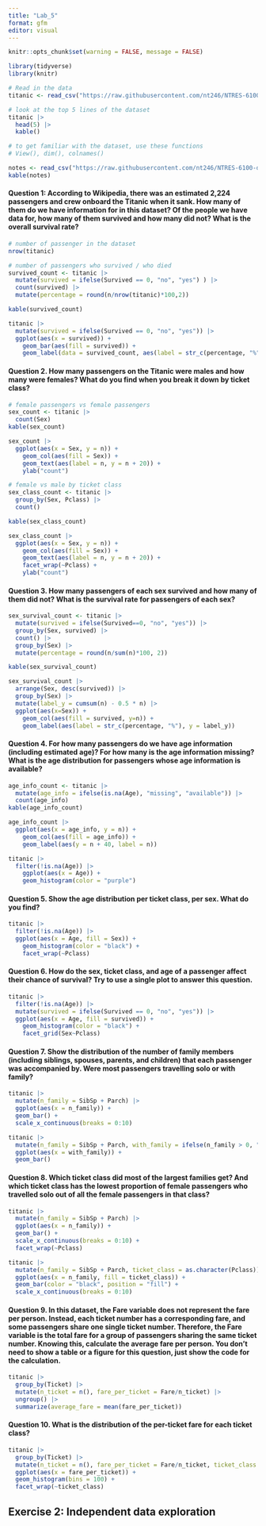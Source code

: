 ```yaml
---
title: "Lab_5"
format: gfm
editor: visual
---
```


```r
knitr::opts_chunk$set(warning = FALSE, message = FALSE)
```

```r
library(tidyverse)
library(knitr)

# Read in the data
titanic <- read_csv("https://raw.githubusercontent.com/nt246/NTRES-6100-data-science/master/datasets/Titanic.csv")
```

```r
# look at the top 5 lines of the dataset
titanic |> 
  head(5) |>
  kable()

# to get familiar with the dataset, use these functions
# View(), dim(), colnames()
```

```r
notes <- read_csv("https://raw.githubusercontent.com/nt246/NTRES-6100-data-science/master/datasets/Notes.csv")
kable(notes)
```

#### **Question 1: According to Wikipedia, there was an estimated 2,224 passengers and crew onboard the Titanic when it sank. How many of them do we have information for in this dataset? Of the people we have data for, how many of them survived and how many did not? What is the overall survival rate?**

```r
# number of passenger in the dataset
nrow(titanic)
```

```r
# number of passengers who survived / who died
survived_count <- titanic |> 
  mutate(survived = ifelse(Survived == 0, "no", "yes") ) |> 
  count(survived) |> 
  mutate(percentage = round(n/nrow(titanic)*100,2))

kable(survived_count)
```

```r
titanic |>
  mutate(survived = ifelse(Survived == 0, "no", "yes")) |>
  ggplot(aes(x = survived)) +
    geom_bar(aes(fill = survived)) +
    geom_label(data = survived_count, aes(label = str_c(percentage, "%"), y = n/2))
```

#### **Question 2. How many passengers on the Titanic were males and how many were females? What do you find when you break it down by ticket class?**

```r
# female passengers vs female passengers 
sex_count <- titanic |> 
  count(Sex)
kable(sex_count)
```

```r
sex_count |> 
  ggplot(aes(x = Sex, y = n)) +
    geom_col(aes(fill = Sex)) +
    geom_text(aes(label = n, y = n + 20)) +
    ylab("count")
```

```r
# female vs male by ticket class
sex_class_count <- titanic |> 
  group_by(Sex, Pclass) |> 
  count()

kable(sex_class_count)
```

```r
sex_class_count |> 
  ggplot(aes(x = Sex, y = n)) +
    geom_col(aes(fill = Sex)) +
    geom_text(aes(label = n, y = n + 20)) +
    facet_wrap(~Pclass) +
    ylab("count")
```

#### **Question 3. How many passengers of each sex survived and how many of them did not? What is the survival rate for passengers of each sex?**

```r
sex_survival_count <- titanic |>
  mutate(survived = ifelse(Survived==0, "no", "yes")) |>
  group_by(Sex, survived) |>
  count() |>
  group_by(Sex) |>
  mutate(percentage = round(n/sum(n)*100, 2))

kable(sex_survival_count)
```

```r
sex_survival_count |>
  arrange(Sex, desc(survived)) |>
  group_by(Sex) |>
  mutate(label_y = cumsum(n) - 0.5 * n) |>
  ggplot(aes(x=Sex)) +
    geom_col(aes(fill = survived, y=n)) +
    geom_label(aes(label = str_c(percentage, "%"), y = label_y))
```

#### **Question 4. For how many passengers do we have age information (including estimated age)? For how many is the age information missing? What is the age distribution for passengers whose age information is available?**

```r
age_info_count <- titanic |> 
  mutate(age_info = ifelse(is.na(Age), "missing", "available")) |> 
  count(age_info)
kable(age_info_count)
```

```r
age_info_count |>
  ggplot(aes(x = age_info, y = n)) +
    geom_col(aes(fill = age_info)) +
    geom_label(aes(y = n + 40, label = n))
```

```r
titanic |>
  filter(!is.na(Age)) |>
    ggplot(aes(x = Age)) +
    geom_histogram(color = "purple")
```

#### **Question 5. Show the age distribution per ticket class, per sex. What do you find?**

```r
titanic |> 
  filter(!is.na(Age)) |> 
  ggplot(aes(x = Age, fill = Sex)) +
    geom_histogram(color = "black") +
    facet_wrap(~Pclass)
```

#### **Question 6. How do the sex, ticket class, and age of a passenger affect their chance of survival? Try to use a single plot to answer this question.**

```r
titanic |> 
  filter(!is.na(Age)) |> 
  mutate(survived = ifelse(Survived == 0, "no", "yes")) |> 
  ggplot(aes(x = Age, fill = survived)) +
    geom_histogram(color = "black") +
    facet_grid(Sex~Pclass)
```

#### **Question 7. Show the distribution of the number of family members (including siblings, spouses, parents, and children) that each passenger was accompanied by. Were most passengers travelling solo or with family?**

```r
titanic |>
  mutate(n_family = SibSp + Parch) |>
  ggplot(aes(x = n_family)) +
  geom_bar() +
  scale_x_continuous(breaks = 0:10)
```

```r
titanic |>
  mutate(n_family = SibSp + Parch, with_family = ifelse(n_family > 0, "yes", "no")) |>
  ggplot(aes(x = with_family)) +
  geom_bar()
```

#### **Question 8. Which ticket class did most of the largest families get? And which ticket class has the lowest proportion of female passengers who travelled solo out of all the female passengers in that class?**

```r
titanic |>
  mutate(n_family = SibSp + Parch) |>
  ggplot(aes(x = n_family)) +
  geom_bar() +
  scale_x_continuous(breaks = 0:10) +
  facet_wrap(~Pclass)
```

```r
titanic |>
  mutate(n_family = SibSp + Parch, ticket_class = as.character(Pclass)) |>
  ggplot(aes(x = n_family, fill = ticket_class)) +
  geom_bar(color = "black", position = "fill") +
  scale_x_continuous(breaks = 0:10)
```

#### **Question 9. In this dataset, the Fare variable does not represent the fare per person. Instead, each ticket number has a corresponding fare, and some passengers share one single ticket number. Therefore, the Fare variable is the total fare for a group of passengers sharing the same ticket number. Knowing this, calculate the average fare per person. You don’t need to show a table or a figure for this question, just show the code for the calculation.**

```r
titanic |> 
  group_by(Ticket) |> 
  mutate(n_ticket = n(), fare_per_ticket = Fare/n_ticket) |> 
  ungroup() |> 
  summarize(average_fare = mean(fare_per_ticket))
```

#### **Question 10. What is the distribution of the per-ticket fare for each ticket class?**

```r
titanic |>
  group_by(Ticket) |>
  mutate(n_ticket = n(), fare_per_ticket = Fare/n_ticket, ticket_class = as.character(Pclass)) |>
  ggplot(aes(x = fare_per_ticket)) +
  geom_histogram(bins = 100) +
  facet_wrap(~ticket_class)
```

## **Exercise 2: Independent data exploration**
